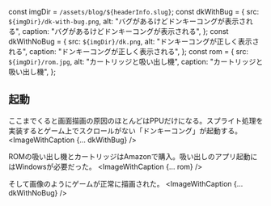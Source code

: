 const imgDir = `/assets/blog/${headerInfo.slug}`;
const dkWithBug = {
  src: `${imgDir}/dk-with-bug.png`,
  alt: "バグがあるけどドンキーコングが表示される",
  caption: "バグがあるけどドンキーコングが表示される",
};
const dkWithNoBug = {
  src: `${imgDir}/dk.png`,
  alt: "ドンキーコングが正しく表示される",
  caption: "ドンキーコングが正しく表示される",
};
const rom = {
  src: `${imgDir}/rom.jpg`,
  alt: "カートリッジと吸い出し機",
  caption: "カートリッジと吸い出し機",
};


## 起動

ここまでくると画面描画の原因のほとんどはPPUだけになる。スプライト処理を実装するとゲーム上でスクロールがない「ドンキーコング」が起動する。
<ImageWithCaption {... dkWithBug} />

ROMの吸い出し機とカートリッジはAmazonで購入。吸い出しのアプリ起動にはWindowsが必要だった。
<ImageWithCaption {... rom} />

そして画像のようにゲームが正常に描画された。
<ImageWithCaption {... dkWithNoBug} />
